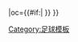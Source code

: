 {{fb team |t=-{zh-hans:姆拉达-博莱斯拉夫;zh-hant:姆拉達-博萊斯拉夫;}- |tan=姆拉达-博莱斯拉夫足球俱乐部|tc=CZE |abb={{#if:{{{abb|}}}|MBO{{0}}}} |oc={{#if:{{{oc|}}}|{{{oc}}} }} }}<!--
--><noinclude>[[Category:足球模板]]</noinclude>